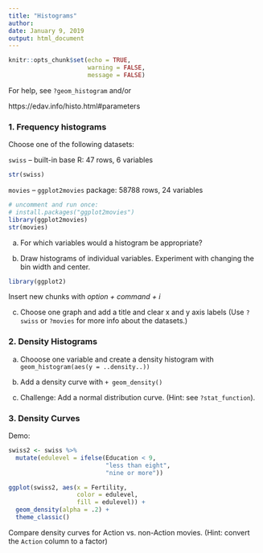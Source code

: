 ```yaml
---
title: "Histograms"
author: 
date: January 9, 2019
output: html_document
---
```


```r
knitr::opts_chunk$set(echo = TRUE, 
                      warning = FALSE,
                      message = FALSE)
```

For help, see `?geom_histogram` and/or

https://edav.info/histo.html#parameters

### 1. Frequency histograms

Choose one of the following datasets:

`swiss` -- built-in base R: 47 rows, 6 variables

```r
str(swiss)
```

`movies` -- `ggplot2movies` package: 58788 rows, 24 variables

```r
# uncomment and run once:
# install.packages("ggplot2movies")
library(ggplot2movies)
str(movies)
```


a) For which variables would a histogram be appropriate?


b) Draw histograms of individual variables. Experiment with changing the bin width and center.

```r
library(ggplot2)

```

Insert new chunks with *option + command + i* 


c) Choose one graph and add a title and clear x and y axis labels (Use `?swiss` or `?movies` for more info about the datasets.)

### 2. Density Histograms

a) Chooose one variable and create a density histogram with `geom_histogram(aes(y = ..density..))`

b) Add a density curve with `+ geom_density()`

c) Challenge: Add a normal distribution curve. (Hint: see `?stat_function`).

### 3. Density Curves

Demo:

```r
swiss2 <- swiss %>% 
  mutate(edulevel = ifelse(Education < 9, 
                           "less than eight", 
                           "nine or more"))

ggplot(swiss2, aes(x = Fertility, 
                   color = edulevel, 
                   fill = edulevel)) +
  geom_density(alpha = .2) + 
  theme_classic()
```

Compare density curves for Action vs. non-Action movies. (Hint: convert the `Action` column to a factor)


